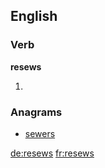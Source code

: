 ==English==

===Verb===
'''resews'''

# {{third-person singular of|resew}}

===Anagrams===
* [[sewers#English|sewers]]

[[de:resews]]
[[fr:resews]]